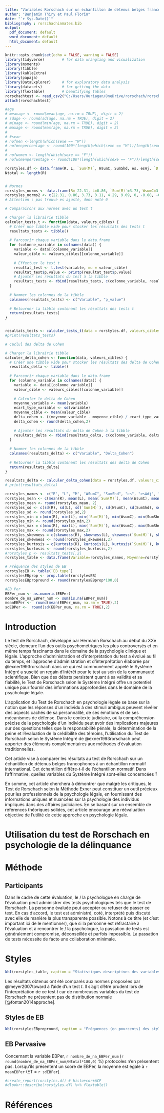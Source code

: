 ---
title: "Variables Rorschach sur un échantillon de détenus belges francophones"
author: "Benjamin Thiry et Paul Florin"
date: "`r Sys.Date()`"
bibliography : rorschachinmates.bib
output:
  pdf_document: default
  word_document: default
  html_document: default
---

```{r setup, include=FALSE}
knitr::opts_chunk$set(echo = FALSE, warning = FALSE)
library(tidyverse)        # for data wrangling and visualization
library(moments)
library(tibble)
library(kableExtra)
library(papaja)
library(DataExplorer)     # for exploratory data analysis
library(datasets)         # for getting the data
library(flextable)        # beautifying tables
rorschachtest <- read_csv2("C:/Users/Ouriagan/OneDrive/rorschach/rorschachtest.csv")
attach(rorschachtest)

#age
# meanage <- round(mean(age, na.rm = TRUE), digit = 2)
# sdage <- round(sd(age, na.rm = TRUE), digit = 2)
# minage <- round(min(age, na.rm = TRUE), digit = 2)
# maxage <- round(max(age, na.rm = TRUE), digit = 2)
# 
# #sexe
# nofmen <-length(which(sexe == "M")) 
# nofmenpercentage <- round(100*(length(which(sexe == "M"))/length(sexe)), digit = 0)
# 
# nofwomen <- length(which(sexe == "F")) 
# nofwomenpercentage <- round(100*(length(which(sexe == "F"))/length(sexe)), digit = 0)

rorstyles.df <- data.frame(R, L, `Sum(M)`, WsumC, SumShd, es, esAj, `D score`, Daj, EA, `Sum(FM)`, `Sum(m')`, `Sum(C')`, `Sum(Y)`, `Sum(T)`, `Sum(V)`)
Ntotal <- length(R)


# Normes
rorstyles_norms <- data.frame(R= 22.31, L=0.86, `Sum(M)`=3.73, WsumC=3.11, SumShd=4.29, es=9.09, esAj=0, `D score`=-0.68, Daj=-0.20, EA=6.84, `Sum(FM)`=3.37, `Sum(m')`=1.50, `Sum(C')`=1.75, `Sum(Y)`=1.34, `Sum(T)`=0.65, `Sum(V)`=0.52)
rorstyles_norms2 <- c(22.31, 0.86, 3.73, 3.11, 4.29, 9.09, 0, -0.68, -0.20, 6.84, 3.37, 1.50, 1.75, 1.34, 0.65, 0.52)
# Attention : pas trouvé es ajusté, donc noté 0

# Comparairons aux normes avec un test t

# Charger la librairie tibble
calculer_tests_t <- function(data, valeurs_cibles) {
  # Créer une tibble vide pour stocker les résultats des tests t
  resultats_tests <- tibble()
  
  # Parcourir chaque variable dans le data.frame
  for (colonne_variable in colnames(data)) {
    variable <- data[[colonne_variable]]
    valeur_cible <- valeurs_cibles[[colonne_variable]]
    
    # Effectuer le test t
    resultat_test <- t.test(variable, mu = valeur_cible)
    resultat_test$p.value <- printp(resultat_test$p.value)
    # Ajouter les résultats du test à la tibble
    resultats_tests <- rbind(resultats_tests, c(colonne_variable, resultat_test$p.value))
  }
  
  # Nommer les colonnes de la tibble
  colnames(resultats_tests) <- c("Variable", "p_value")
  
  # Retourner la tibble contenant les résultats des tests t
  return(resultats_tests)
}


resultats_tests <- calculer_tests_t(data = rorstyles.df, valeurs_cibles = rorstyles_norms)
#print(resultats_tests)

# Caclul des delta de Cohen

# Charger la librairie tibble
calculer_delta_cohen <- function(data, valeurs_cibles) {
  # Créer une tibble vide pour stocker les résultats des delta de Cohen
  resultats_delta <- tibble()
  
  # Parcourir chaque variable dans le data.frame
  for (colonne_variable in colnames(data)) {
    variable <- data[[colonne_variable]]
    valeur_cible <- valeurs_cibles[[colonne_variable]]
    
    # Calculer le delta de Cohen
    moyenne_variable <- mean(variable)
    ecart_type_variable <- sd(variable)
    moyenne_cible <- mean(valeur_cible)
    delta_cohen <- ((moyenne_variable - moyenne_cible) / ecart_type_variable)
    delta_cohen <- round(delta_cohen,2)
    
    # Ajouter les résultats du delta de Cohen à la tibble
    resultats_delta <- rbind(resultats_delta, c(colonne_variable, delta_cohen))
  }
  
  # Nommer les colonnes de la tibble
  colnames(resultats_delta) <- c("Variable", "Delta_Cohen")
  
  # Retourner la tibble contenant les résultats des delta de Cohen
  return(resultats_delta)
}

resultats_delta <- calculer_delta_cohen(data = rorstyles.df, valeurs_cibles = rorstyles_norms)
# print(resultats_delta)

rorstyles_names <- c("R", "L", "M", "WSumC", "SumShd", "es", "esAdj", "D", "Dadj",  "EA", "FM", "m", "SumC'", "Y", "T", "V")
rorstyles_mean <- c(mean(R), mean(L), mean(`Sum(M)`), mean(WsumC), mean(SumShd), mean(es), mean(esAj), mean(`D score`), mean(Daj),  mean(EA), mean(`Sum(FM)`), mean(`Sum(m')`), mean(`Sum(C')`), mean(`Sum(Y)`), mean(`Sum(T)`), mean(`Sum(V)`))
rorstyles_mean <- round(rorstyles_mean, 2)
rorstyles_sd <- c(sd(R), sd(L), sd(`Sum(M)`), sd(WsumC), sd(SumShd), sd(es), sd(esAj), sd(`D score`), sd(Daj),  sd(EA), sd(`Sum(FM)`), sd(`Sum(m')`), sd(`Sum(C')`), sd(`Sum(Y)`), sd(`Sum(T)`), sd(`Sum(V)`))
rorstyles_sd <- round(rorstyles_sd,2)
rorstyles_min = c(min(R), min(L), min(`Sum(M)`), min(WsumC), min(SumShd), min(es), min(esAj), min(`D score`), min(Daj),  min(EA), min(`Sum(FM)`), min(`Sum(m')`), min(`Sum(C')`), min(`Sum(Y)`), min(`Sum(T)`), min(`Sum(V)`))
rorstyles_min <- round(rorstyles_min,2)
rorstyles_max = c(max(R), max(L), max(`Sum(M)`), max(WsumC), max(SumShd), max(es), max(esAj), max(`D score`), max(Daj),  max(EA), max(`Sum(FM)`), max(`Sum(m')`), max(`Sum(C')`), max(`Sum(Y)`), max(`Sum(T)`), max(`Sum(V)`))
rorstyles_max <- round(rorstyles_max,2)
rorstyles_skewness = c(skewness(R), skewness(L), skewness(`Sum(M)`), skewness(WsumC), skewness(SumShd), skewness(es), skewness(esAj), skewness(`D score`), skewness(Daj),  skewness(EA), skewness(`Sum(FM)`), skewness(`Sum(m')`), skewness(`Sum(C')`), skewness(`Sum(Y)`), skewness(`Sum(T)`), skewness(`Sum(V)`))
rorstyles_skewness <- round(rorstyles_skewness,2)
rorstyles_kurtosis = c(kurtosis(R), kurtosis(L), kurtosis(`Sum(M)`), kurtosis(WsumC), kurtosis(SumShd), kurtosis(es), kurtosis(esAj), kurtosis(`D score`), kurtosis(Daj),  kurtosis(EA), kurtosis(`Sum(FM)`), kurtosis(`Sum(m')`), kurtosis(`Sum(C')`), kurtosis(`Sum(Y)`), kurtosis(`Sum(T)`), kurtosis(`Sum(V)`))
rorstyles_kurtosis <- round(rorstyles_kurtosis,2)
#rorstyles_p <- resultats_tests[,2]
rorstyles_table <- data.frame(Variable=rorstyles_names, Moyenne=rorstyles_mean, ET=rorstyles_sd, Min=rorstyles_min, Max = rorstyles_max, Skewness=rorstyles_skewness, Kurtosis=rorstyles_kurtosis, Norme=rorstyles_norms2, p=resultats_tests[,2], d=resultats_delta[,2])

# Fréquence des styles de EB
rorstylesEB <- table(`EB type`)
rorstylesEBprop <- prop.table(rorstylesEB)
rorstylesEBpropround <- round(rorstylesEBprop*100,0)

#EB Per
EBPer_num <- as.numeric(EBPer)
nombre_de_na_EBPer_num <- sum(is.na(EBPer_num))
meanEBPer <-  round(mean(EBPer_num, na.rm = TRUE),2)
sdEBPer <-  round(sd(EBPer_num, na.rm = TRUE),2)
```

# Introduction

Le test de Rorschach, développé par Hermann Rorschach au début du XXe siècle, demeure l'un des outils psychométriques les plus controversés et en même temps fascinants dans le domaine de la psychologie clinique et légale. L'approche d'administration et d'interprétation du test a évolué au fil du temps, et l'approche d'administration et d'interprétation élaborée par @exner1993rorschach dans ce qui est communément appelé le Système Intégré a suscité un regain d'intérêt pour le test au sein de la communauté scientifique. Bien que des débats persistent quant à sa validité et sa fiabilité, le Test de Rorschach selon le Système Intégré offre un potentiel unique pour fournir des informations approfondies dans le domaine de la psychologie légale.

L'application du Test de Rorschach en psychologie légale se base sur la notion que les réponses d'un individu à des stimuli ambigus peuvent révéler des aspects cachés de sa personnalité, de ses émotions et de ses mécanismes de défense. Dans le contexte judiciaire, où la compréhension précise de la psychologie d'un individu peut avoir des implications majeures sur des questions telles que la responsabilité pénale, la détermination de la peine et l'évaluation de la crédibilité des témoins, l'utilisation du Test de Rorschach selon le Système Intégré de @exner1993rorschach peut apporter des éléments complémentaires aux méthodes d'évaluation traditionnelles.

Cet article vise à comparer les résultats au test de Rorschach sur un échantillon de détenus belges francophones à un échantillon normatif international. Cet échantillon diffère-t-il de l'échantillon normatif. Dans l'affirmative, quelles variables du Système Intégré sont-elles concerncées ?

En somme, cet article cherchera à démontrer que malgré les critiques, le Test de Rorschach selon la Méthode Exner peut constituer un outil précieux pour les professionnels de la psychologie légale, en fournissant des informations uniques et nuancées sur la psychologie des individus impliqués dans des affaires judiciaires. En se basant sur un ensemble de références théoriques solides, cet article encourage une réévaluation objective de l'utilité de cette approche en psychologie légale.

# Utilisation du test de Rorschach en psychologie de la délinquance

# Méthode

## Participants


Dans le cadre de cette évaluation, le / la psychologue en charge de l'évaluation peut administrer des tests psychologiques tels que le test de 
Rorschach. La personne évaluée peut accepter ou refuser de passer ce test. En cas d'accord, le test est administré, coté, interprété puis discuté avec elle de manière la plus transparente possible. Notons à ce titre (et c'est important ici de le mentionner), que si la personne est réfractaire à l'évaluation et à rencontrer le / la psychologue, la passation de tests est généralement compromise, déconseillée et parfois impossible. La passation de tests nécessite de facto une collaboration minimale.



# Styles



```{r statdescstyles, echo=FALSE}
kbl(rorstyles_table, caption = "Statistiques descriptives des variables relatives aux styles du test de Rorschach pour 17 détenus")
```

Les résultats obtenus ont été comparés aux normes proposées par @meyer2007toward à l'aide d'un test *t*. Il s'agit d'être prudent lors de l'interprétation de ce test *t* car de nombreuses variables du test de Rorschach ne présentent pas de distribution normale [@fontan2014approche].

## Styles de EB

```{r statdescstyleseb}
kbl(rorstylesEBpropround, caption = "Fréquences (en pourcents) des styles de EB au test de Rorschach pour 17 détenus")
```

## EB Pervasive

Concernant la variable EBPer, `r nombre_de_na_EBPer_num` (`r round(nombre_de_na_EBPer_num/Ntotal*100,0)` %) protocoles n'en présentent pas. Lorsqu'ils présentent un score de EBPer, la moyenne est égale à `r meanEBPer` (ET = `r sdEBPer`).


```{r}
#create_report(rorstyles.df) # histo+cor+ACP
#dlookr::describe(rorstyles.df) %>% flextable()
```

# Références
